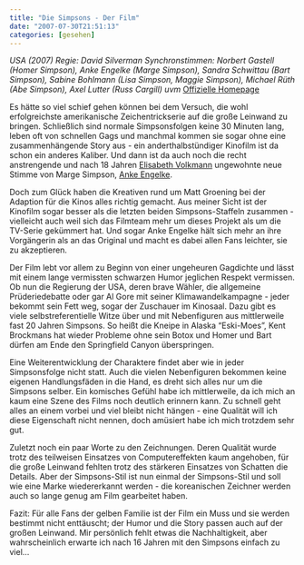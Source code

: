 ```yaml
---
title: "Die Simpsons - Der Film"
date: "2007-07-30T21:51:13"
categories: [gesehen]
---
```


*USA (2007)
Regie: David Silverman
Synchronstimmen: Norbert Gastell (Homer Simpson), Anke Engelke (Marge Simpson), Sandra Schwittau (Bart Simpson), Sabine Bohlmann (Lisa Simpson, Maggie Simpson), Michael Rüth (Abe Simpson), Axel Lutter (Russ Cargill) uvm*
[Offizielle Homepage](http://www.simpsons-derfilm.de)

Es hätte so viel schief gehen können bei dem Versuch, die wohl erfolgreichste amerikanische Zeichentrickserie auf die große Leinwand zu bringen. Schließlich sind normale Simpsonsfolgen keine 30 Minuten lang, leben oft von schnellen Gags und manchmal kommen sie sogar ohne eine zusammenhängende Story aus - ein anderthalbstündiger Kinofilm ist da schon ein anderes Kaliber. Und dann ist da auch noch die recht anstrengende und nach 18 Jahren [Elisabeth Volkmann](http://de.wikipedia.org/wiki/Elisabeth_Volkmann) ungewohnte neue Stimme von Marge Simpson, [Anke Engelke](http://www.anti-anke.de/).

Doch zum Glück haben die Kreativen rund um Matt Groening bei der Adaption für die Kinos alles richtig gemacht. Aus meiner Sicht ist der Kinofilm sogar besser als die letzten beiden Simpsons-Staffeln zusammen - vielleicht auch weil sich das Filmteam mehr um dieses Projekt als um die TV-Serie gekümmert hat. Und sogar Anke Engelke hält sich mehr an ihre Vorgängerin als an das Original und macht es dabei allen Fans leichter, sie zu akzeptieren.

Der Film lebt vor allem zu Beginn von einer ungeheuren Gagdichte und lässt mit einem lange vermissten schwarzen Humor jeglichen Respekt vermissen. Ob nun die Regierung der USA, deren brave Wähler, die allgemeine Prüderiedebatte oder gar Al Gore mit seiner Klimawandelkampagne - jeder bekommt sein Fett weg, sogar der Zuschauer im Kinosaal. Dazu gibt es viele selbstreferentielle Witze über und mit Nebenfiguren aus mittlerweile fast 20 Jahren Simpsons. So heißt die Kneipe in Alaska "Eski-Moes", Kent Brockmans hat wieder Probleme ohne sein Botox und Homer und Bart dürfen am Ende den Springfield Canyon überspringen.

Eine Weiterentwicklung der Charaktere findet aber wie in jeder Simpsonsfolge nicht statt. Auch die vielen Nebenfiguren bekommen keine eigenen Handlungsfäden in die Hand, es dreht sich alles nur um die Simpsons selber. Ein komisches Gefühl habe ich mittlerweile, da ich mich an kaum eine Szene des Films noch deutlich erinnern kann. Zu schnell geht alles an einem vorbei und viel bleibt nicht hängen - eine Qualität will ich diese Eigenschaft nicht nennen, doch amüsiert habe ich mich trotzdem sehr gut.

Zuletzt noch ein paar Worte zu den Zeichnungen. Deren Qualität wurde trotz des teilweisen Einsatzes von Computereffekten kaum angehoben, für die große Leinwand fehlten trotz des stärkeren Einsatzes von Schatten die Details. Aber der Simpsons-Stil ist nun einmal der Simpsons-Stil und soll wie eine Marke wiedererkannt werden - die koreanischen Zeichner werden auch so lange genug am Film gearbeitet haben.

Fazit: Für alle Fans der gelben Familie ist der Film ein Muss und sie werden bestimmt nicht enttäuscht; der Humor und die Story passen auch auf der großen Leinwand. Mir persönlich fehlt etwas die Nachhaltigkeit, aber wahrscheinlich erwarte ich nach 16 Jahren mit den Simpsons einfach zu viel...
